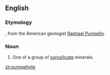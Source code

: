 ==English==
===Etymology===

{{suffix|Pumpelly|ite|lang=en}}, from the American geologist [[w:Raphael Pumpelly|Raphael Pumpelly]].

===Noun===
{{en-noun}}
{{wikipedia}}

# {{context|geology|lang=en}} One of a group of [[sorosilicate]] minerals.

[[zh:pumpellyite]]